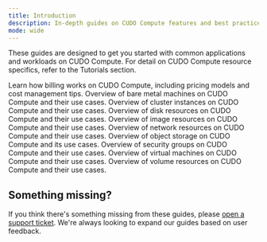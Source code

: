 ```yaml
---
title: Introduction
description: In-depth guides on CUDO Compute features and best practices.
mode: wide
---
```


<Note type="info">These guides are designed to get you started with common applications and workloads on CUDO Compute. For detail on CUDO Compute resource specifics, refer to the <Link href="/docs/tutorials">Tutorials</Link> section.</Note>

<CardGroup cols={3}>
    <Card title="Billing" icon="credit-card" href="/docs/guides/billing-accounts">Learn how billing works on CUDO Compute, including pricing models and cost management tips.</Card>
    <Card title="Machines" icon="server" href="/docs/guides/machines">Overview of bare metal machines on CUDO Compute and their use cases.</Card>
    <Card title="Clusters" icon="cloud" href="/docs/guides/clusters">Overview of cluster instances on CUDO Compute and their use cases.</Card>
    <Card title="Disks" icon="hard-drive" href="/docs/guides/disks">Overview of disk resources on CUDO Compute and their use cases.</Card>
    <Card title="Images" icon="compact-disc" href="/docs/guides/images">Overview of image resources on CUDO Compute and their use cases.</Card>
    <Card title="Networks" icon="globe" href="/docs/guides/networks">Overview of network resources on CUDO Compute and their use cases.</Card>
    <Card title="Object storage" icon="bucket" href="/docs/guides/object-storage">Overview of object storage on CUDO Compute and its use cases.</Card>
    <Card title="Security groups" icon="shield-check" href="/docs/guides/security-groups">Overview of security groups on CUDO Compute and their use cases.</Card>
    <Card title="Virtual machines" icon="computer" href="/docs/guides/virtual-machines">Overview of virtual machines on CUDO Compute and their use cases.</Card>
    <Card title="Volumes" icon="hard-drive" href="/docs/guides/volumes">Overview of volume resources on CUDO Compute and their use cases.</Card>
</CardGroup>

## Something missing?

If you think there's something missing from these guides, please [open a support ticket](https://compute.cudo.org/?support=open). We're always looking to expand our guides based on user feedback.
